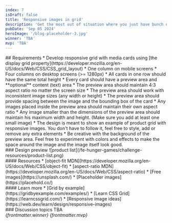 ```yaml
---
index: 7
isDraft: false
title: 'Responsive images in grid'
description: 'Get the most out of situation where you just have bunch of inconsistent images.'
pubDate: 'Sep 05 2024'
heroImage: '/blog-placeholder-3.jpg'
winner: 'TBA'
mvp: 'TBA'
---
```


<Section>
  ## Requirements
  * Develop responsive grid with media cards using [the display grid property](https://developer.mozilla.org/en-US/docs/Web/CSS/CSS_grid_layout)
    * One column on mobile screens
    * Four columns on desktop screens (>= 1280px)
  * All cards in one row should have the same total height
  * Every card should have a preview area and **optional** content (text) area
    * The preview area should maintain 4:3 aspect ratio no matter the screen size
    * The preview area should work with inconsistent image sizes (any width or height)
    * The preview area should provide spacing between the image and the bounding box of the card
    * Any images placed inside the preview area should maintain their own aspect ratio
    * Any image smaller than the dimensions of the preview area should maintain his maximum width and height. (Make sure you add at least one small image)
  * The design is meant to show an example of product grid with responsive images. You don't have to follow it, feel free to style, add or remove any extra elements
  * <Special /> Be creative with the background of the preview area. Feel free to experiment with colors and effects to make the space around the image and the image itself look good.
</Section>

<Section>
  ### Design preview
  ![product list](/fe-hunger-games/challenge-resources/product-list.png)
</Section>

<Section>
  #### Resources
  * [object-fit MDN](https://developer.mozilla.org/en-US/docs/Web/CSS/object-fit)
  * [aspect-ratio MDN](https://developer.mozilla.org/en-US/docs/Web/CSS/aspect-ratio)
  * [Free images](https://unsplash.com/)
  * [Placeholder images](https://placehold.co/)
</Section>

<Section>
  #### Learn more
  * [Grid by example](https://gridbyexample.com/examples/)
  * [Learn CSS Grid](https://learncssgrid.com/)
  * [Responsive image ideas](https://web.dev/learn/design/responsive-images)
</Section>

<Section>
  ### Discussion topics
  TBA
</Section>

<Winner>
  <em>{frontmatter.winner}</em>
</Winner>

<MVP>
  <em>{frontmatter.mvp}</em>
</MVP>
